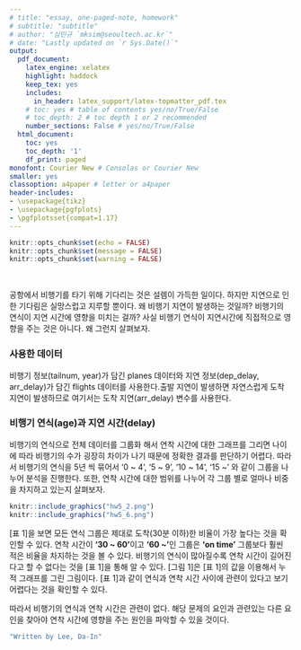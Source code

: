 ```yaml
---
# title: "essay, one-paged-note, homework"
# subtitle: "subtitle"
# author: "심민규 `mksim@seoultech.ac.kr`"
# date: "Lastly updated on `r Sys.Date()`"
output:
  pdf_document:
    latex_engine: xelatex
    highlight: haddock
    keep_tex: yes
    includes:
      in_header: latex_support/latex-topmatter_pdf.tex
    # toc: yes # table of contents yes/no/True/False
    # toc_depth: 2 # toc depth 1 or 2 recommended
    number_sections: False # yes/no/True/False
  html_document:
    toc: yes
    toc_depth: '1'
    df_print: paged
monofont: Courier New # Consolas or Courier New
smaller: yes
classoption: a4paper # letter or a4paper
header-includes:
- \usepackage{tikz}
- \usepackage{pgfplots}
- \pgfplotsset{compat=1.17}
---
```


```r
knitr::opts_chunk$set(echo = FALSE)
knitr::opts_chunk$set(message = FALSE)
knitr::opts_chunk$set(warning = FALSE)
```

<!-- \begin{center} -->
<!-- \vspace{100pt} -->
<!-- \includegraphics[height=0.3in]{latex_support/logo_ds.png}  -->
<!-- \end{center} -->

\begin{center}
\begin{Large}
비행기의 연식이 지연 시간과 관련이 있을까?\\ 
\end{Large}
\begin{large}
연식과 관련된 다른 요인을 찾아보자
\end{large}
\end{center}

\  

공항에서 비행기를 타기 위해 기다리는 것은 설렘이 가득한 일이다. 하지만 지연으로 인한 기다림은 실망스럽고 지루할 뿐이다. 왜 비행기 지연이 발생하는 것일까? 비행기의 연식이 지연 시간에 영향을 미치는 걸까? 사실 비행기 연식이 지연시간에 직접적으로 영향을 주는 것은 아니다. 왜 그런지 살펴보자.  


### 사용한 데이터  

비행기 정보(tailnum, year)가 담긴 planes 데이터와 지연 정보(dep_delay, arr_delay)가 담긴 flights 데이터를 사용한다.출발 지연이 발생하면 자연스럽게 도착 지연이 발생하므로 여기서는 도착 지연(arr_delay) 변수를 사용한다.
  

### 비행기 연식(age)과 지연 시간(delay)  
  
비행기의 연식으로 전체 데이터를 그룹화 해서 연착 시간에 대한 그래프를 그리면 나이에 따라 비행기의 수가 굉장히 차이가 나기 때문에 정확한 결과를 판단하기 어렵다. 따라서 비행기의 연식을 5년 씩 묶어서 '0 ~ 4', '5 ~ 9', '10 ~ 14', '15 ~' 와 같이 그룹을 나누어 분석을 진행한다. 또한, 연착 시간에 대한 범위를 나누어 각 그룹 별로 얼마나 비중을 차지하고 있는지 살펴보자.  

```r
knitr::include_graphics("hw5_2.png")
knitr::include_graphics("hw5_6.png")
```

[표 1]을 보면 모든 연식 그룹은 제대로 도착(30분 이하)한 비율이 가장 높다는 것을 확인할 수 있다. 연착 시간이 **'30 ~ 60'**이고 **'60 ~'**인 그룹은 **'on time'** 그룹보다 훨씬 적은 비율을 차지하는 것을 볼 수 있다. 비행기의 연식이 많아질수록 연착 시간이 길어진다고 할 수 없다는 것을 [표 1]을 통해 알 수 있다. [그림 1]은 [표 1]의 값을 이용해서 누적 그래프를 그린 그림이다. [표 1]과 같이 연식과 연착 시간 사이에 관련이 있다고 보기 어렵다는 것을 확인할 수 있다.  

따라서 비행기의 연식과 연착 시간은 관련이 없다. 해당 문제의 요인과 관련있는 다른 요인을 찾아야 연착 시간에 영향을 주는 원인을 파악할 수 있을 것이다.  

\newpage

```r
"Written by Lee, Da-In"
```


